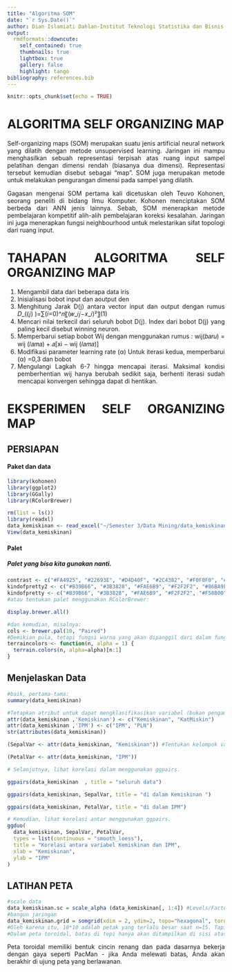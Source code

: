 ```yaml
---
title: "Algoritma SOM"
date: "`r Sys.Date()`"
author: Dian Islamiati Dahlan-Institut Teknologi Statistika dan Bisnis Muhammadiyah
output:
  rmdformats::downcute:
    self_contained: true
    thumbnails: true
    lightbox: true
    gallery: false
    highlight: tango
bibliography: references.bib
---
```


```{=html}
<style>
body{
text-align: justify}
</style>
```
```r
knitr::opts_chunk$set(echo = TRUE)
```
# ALGORITMA SELF ORGANIZING MAP

Self-organizing maps (SOM) merupakan suatu jenis artificial neural network yang dilatih dengan metode unsupervised learning. Jaringan ini mampu menghasilkan sebuah representasi terpisah atas ruang input sampel pelatihan dengan dimensi rendah (biasanya dua dimensi). Representasi tersebut kemudian disebut sebagai “map”. SOM juga merupakan metode untuk melakukan pengurangan dimensi pada sampel yang dilatih.

Gagasan mengenai SOM pertama kali dicetuskan oleh Teuvo Kohonen, seorang peneliti di bidang Ilmu Komputer. Kohonen menciptakan SOM berbeda dari ANN jenis lainnya. Sebab, SOM menerapkan metode pembelajaran kompetitif alih-alih pembelajaran koreksi kesalahan. Jaringan ini juga menerapkan fungsi neighbourhood untuk melestarikan sifat topologi dari ruang input.

# TAHAPAN ALGORITMA SELF ORGANIZING MAP

1. Mengambil data dari beberapa data iris
 2. Inisialisasi	bobot	input	dan	aoutput	den
 3. Menghitung	Jarak	D(j)	antara	vector	input	dan  output dengan rumus              𝐷_((𝑗) )=∑(𝑖=0)^𝑛〖(𝑤_𝑖𝑗−𝑥_𝑖)²〗(1)
 4. Mencari nilai terkecil dari seluruh bobot D(j). Index  dari bobot D(j) yang paling   kecil disebut winning  neuron.
 5. Memperbarui setiap bobot Wij dengan  menggunakan rumus :
wij(𝑏𝑎𝑟𝑢) = wij (𝑙𝑎𝑚𝑎) + 𝑎[xi − wij (𝑙𝑎𝑚𝑎)]  
 6. Modifikasi parameter learning rate (α) Untuk  iterasi kedua, memperbarui (α) =0,3 dan bobot  
  7. Mengulangi Lagkah 6-7 hingga mencapai iterasi.  Maksimal kondisi pemberhentian	wij	hanya  berubah sedikit saja, berhenti iterasi sudah  mencapai konvergen sehingga dapat di hentikan.

# EKSPERIMEN SELF ORGANIZING MAP


## PERSIAPAN

#### Paket dan data
```r
library(kohonen) 
library(ggplot2) 
library(GGally) 
library(RColorBrewer) 

rm(list = ls())
library(readxl)
data_kemiskinan <- read_excel("~/Semester 3/Data Mining/data_kemiskinan.xlsx")
View(data_kemiskinan)
```
#### Palet

##### Palet yang bisa kita gunakan nanti.

```r
contrast <- c("#FA4925", "#22693E", "#D4D40F", "#2C4382", "#F0F0F0", "#3D3D3D") #milikku, pasangan yang kontras
kindofpretty2 <- c("#B39B66", "#3B3828", "#FAE6B9", "#F2F2F2", "#86BA9F", "#135E1F", "#FFF70A", "#FFB10A", "#0498BD", "#FF780A") #my own
kindofpretty <- c("#B39B66", "#3B3828", "#FAE6B9", "#F2F2F2", "#F58B00", "#F5D800", "#7185A3", "#786187") #milikku
#atau tentukan palet menggunakan RColorBrewer:
```

```r
display.brewer.all() 
```
```r
#dan kemudian, misalnya:
cols <- brewer.pal(10, "Paired")
#Demikian pula, tetapi fungsi warna yang akan dipanggil dari dalam fungsi lain. Mudah diubah menjadi pelangi, dll.
terraincolors <- function(n, alpha = 1) {
  terrain.colors(n, alpha=alpha)[n:1]
}
```
## Menjelaskan Data

```r
#baik, pertama-tama:
summary(data_kemiskinan)
```
```r
#Tetapkan atribut untuk dapat mengklasifikasikan variabel (bukan pengamatan) yang kemudian dapat diselidiki menggunakan GGally.
attr(data_kemiskinan ,'Kemiskinan') <- c("Kemiskinan", "KatMiskin")
attr(data_kemiskinan ,'IPM') <- c("IPM", "PLN")
str(attributes(data_kemiskinan)) 
```
```r
(SepalVar <- attr(data_kemiskinan, "Kemiskinan")) #Tentukan kelompok variabel berdasarkan atribut
```
```r
(PetalVar <- attr(data_kemiskinan, "IPM"))
```
```r
# Selanjutnya, lihat korelasi dalam menggunakan ggpairs.

ggpairs(data_kemiskinan  , title = "seluruh data")

```
```r
ggpairs(data_kemiskinan, SepalVar, title = "di dalam Kemiskinan ")
```
```r
ggpairs(data_kemiskinan, PetalVar, title = "di dalam IPM")
```
```r
# Kemudian, lihat korelasi antar menggunakan ggpairs.
ggduo(
  data_kemiskinan, SepalVar, PetalVar,
  types = list(continuous = "smooth_loess"),
  title = "Korelasi antara variabel Kemiskinan dan IPM",
  xlab = "Kemiskinan",
  ylab = "IPM"
)
```
## LATIHAN PETA

```r
#scale data
data_kemiskinan.sc = scale_alpha (data_kemiskinan[, 1:4]) #Levels/Factors tidak dapat diskalakan... Tetapi digunakan dalam SOM prediktif menggunakan xyf. Nanti.
#bangun jaringan
data_kemiskinan.grid = somgrid(xdim = 2, ydim=2, topo="hexagonal", toroidal = TRUE) #gridsize kira-kira 5-10 sample/node. Heksagonal lebih disukai (lebih banyak tetangga).
#Oleh karena itu, 10*10 adalah petak yang terlalu besar saat n=15. Tapi kami akan membahasnya di sini untuk tujuan ilustrasi.
#Dalam peta toroidal, batas di tepi hanya akan ditampilkan di sisi atas dan kanan untuk menghindari batas ganda.
```

Peta toroidal memiliki bentuk cincin renang dan pada dasarnya bekerja dengan gaya seperti PacMan - jika Anda melewati batas, Anda akan berakhir di ujung peta yang berlawanan.










